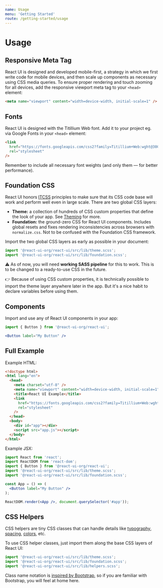 ```yaml
---
name: Usage
menu: 'Getting Started'
route: /getting-started/usage
---
```


# Usage

## Responsive Meta Tag

React UI is designed and developed mobile-first, a strategy in which we first
write code for mobile devices, and then scale up components as necessary using
CSS media queries. To ensure proper rendering and touch zooming for all devices,
add the responsive viewport meta tag to your `<head>` element:

```html
<meta name="viewport" content="width=device-width, initial-scale=1" />
```

## Fonts

React UI is designed with the Titillium Web font. Add it to your project eg. via
Google Fonts in your `<head>` element:

```html
<link
  href="https://fonts.googleapis.com/css2?family=Titillium+Web:wght@300;400;600;700&display=swap"
  rel="stylesheet"
/>
```

Remember to include all necessary font weights (and only them — for better
performance).

## Foundation CSS

React UI honors
[ITCSS](https://www.xfive.co/blog/itcss-scalable-maintainable-css-architecture/)
principles to make sure that its CSS code base will work and perform well even
in large scale. There are two global CSS layers:

- **Theme:** a collection of hundreds of CSS custom properties that define the
  look of your app. See [Theming](/customize/theming/overview) for more.
- **Foundation:** the ground-zero CSS for React UI components. Includes global
  resets and fixes rendering inconsistencies across browsers with
  `normalize.css`. Not to be confused with the Foundation CSS framework.

Import the two global CSS layers as early as possible in your document:

```js
import '@react-ui-org/react-ui/src/lib/theme.scss';
import '@react-ui-org/react-ui/src/lib/foundation.scss';
```

⚠️ As of now, you will need **working SASS pipeline** for this to work. This is
to be changed to a ready-to-use CSS in the future.

️👉️ Because of using CSS custom properties, it is technically possible to import
the theme layer anywhere later in the app. But it's a nice habit to declare
variables before using them.

## Components

Import and use any of React UI components in your app:

```jsx
import { Button } from '@react-ui-org/react-ui';

<Button label="My Button" />
```

## Full Example

Example HTML:

```html
<!doctype html>
<html lang="en">
  <head>
    <meta charset="utf-8" />
    <meta name="viewport" content="width=device-width, initial-scale=1" />
    <title>React UI Example</title>
    <link
      href="https://fonts.googleapis.com/css2?family=Titillium+Web:wght@300;400;600;700&display=swap"
      rel="stylesheet"
    />
  </head>
  <body>
    <div id="app"></div>
    <script src="app.js"></script>
  </body>
</html>
```

Example JSX:

```jsx
import React from 'react';
import ReactDOM from 'react-dom';
import { Button } from '@react-ui-org/react-ui';
import '@react-ui-org/react-ui/src/lib/theme.scss';
import '@react-ui-org/react-ui/src/lib/foundation.scss';

const App = () => (
  <Button label="My Button" />
);

ReactDOM.render(<App />, document.querySelector('#app'));
```

## CSS Helpers

CSS helpers are tiny CSS classes that can handle details like
[typography](/css-helpers/typography), [spacing](/css-helpers/spacing),
[colors](/css-helpers/colors), etc.

To use CSS helper classes, just import them along the base CSS layers of
React UI:

```js
import '@react-ui-org/react-ui/src/lib/theme.scss';
import '@react-ui-org/react-ui/src/lib/foundation.scss';
import '@react-ui-org/react-ui/src/lib/helpers.scss';
```

Class name notation is
[inspired by Bootstrap](https://getbootstrap.com/docs/4.5/css-helpers/), so if you
are familiar with Bootstrap, you will feel at home here.
